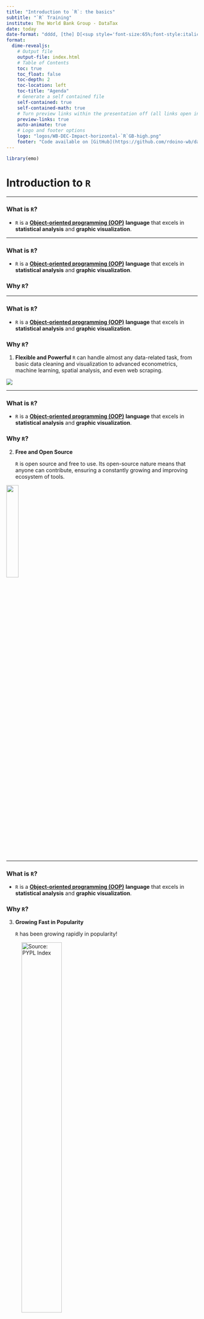 ```yaml
---
title: "Introduction to `R`: the basics"
subtitle: "`R` Training"
institute: The World Bank Group - DataTax
date: today
date-format: "dddd, [the] D[<sup style='font-size:65%;font-style:italic;'>th</sup>] [of] MMMM, YYYY"
format:
  dime-revealjs:
    # Output file
    output-file: index.html
    # Table of Contents
    toc: true
    toc_float: false
    toc-depth: 2
    toc-location: left
    toc-title: "Agenda"
    # Generate a self contained file
    self-contained: true
    self-contained-math: true
    # Turn preview links within the presentation off (all links open in a new tab)
    preview-links: true
    auto-animate: true
    # Logo and footer options
    logo: "logos/WB-DEC-Impact-horizontal-`R`GB-high.png"
    footer: "Code available on [GitHub](https://github.com/rdoino-wb/data_analysis_DataTable)."
---
```


```r

library(emo)

```

# Introduction to `R`

------------------------------------------------------------------------

### What is `R`? {.unlisted}

-   `R` is a [**Object-oriented programming (OOP)**](https://en.wikipedia.org/wiki/Object-oriented_programming) **language** that excels in **statistical analysis** and **graphic visualization**.

------------------------------------------------------------------------

### What is `R`?

-   `R` is a [**Object-oriented programming (OOP)**](https://en.wikipedia.org/wiki/Object-oriented_programming) **language** that excels in **statistical analysis** and **graphic visualization**.

### Why `R`?

------------------------------------------------------------------------

### What is `R`? {.unlisted}

-   `R` is a [**Object-oriented programming (OOP)**](https://en.wikipedia.org/wiki/Object-oriented_programming) **language** that excels in **statistical analysis** and **graphic visualization**.

### Why `R`? {.unlisted}

1.  **Flexible and Powerful** `R` can handle almost any data-related task, from basic data cleaning and visualization to advanced econometrics, machine learning, spatial analysis, and even web scraping.

::: center
![](images/base.png){height="auto" width="auto"}
:::

------------------------------------------------------------------------

### What is `R`? {.unlisted}

-   `R` is a [**Object-oriented programming (OOP)**](https://en.wikipedia.org/wiki/Object-oriented_programming) **language** that excels in **statistical analysis** and **graphic visualization**.

### Why `R`? {.unlisted}

2.  **Free and Open Source**

    `R` is open source and free to use. Its open-source nature means that anyone can contribute, ensuring a constantly growing and improving ecosystem of tools.

::: center
![](images/open_source.png){width="25%" fig-align="center"}
:::

------------------------------------------------------------------------

### What is `R`? {.unlisted}

-   `R` is a [**Object-oriented programming (OOP)**](https://en.wikipedia.org/wiki/Object-oriented_programming) **language** that excels in **statistical analysis** and **graphic visualization**.

### Why `R`? {.unlisted}

3.  **Growing Fast in Popularity**

    `R` has been growing rapidly in popularity!

::: center
![Source: [PYPL Index](https://pypl.github.io/PYPL.html)](images/ranking_r.png){width="50%"}
:::

------------------------------------------------------------------------

### What is `R`? {.unlisted}

-   `R` is a [**Object-oriented programming (OOP)**](https://en.wikipedia.org/wiki/Object-oriented_programming) **language** that excels in **statistical analysis** and **graphic visualization**.

### Why `R`? {.unlisted}

4.  **User-friendly**

    It offers an Integrated Development Environment (IDE) to work with `R`

::: center
![](images/R_vs_RStudio_1.png){width="80%" fig-align="center"}
:::

# Introduction to `RStudio`

------------------------------------------------------------------------

## Time to start your `RStudio`!

![](images/rstudio.png){width="60%" fig-align="center"}

------------------------------------------------------------------------

## Let's start with a good practice!
-	When starting a new data analysis in R, it’s important to organize your work by having a folder structure for:

. . . 

- `r emo::ji("folder")` `r_training`
    - `r emo::ji("folder")` `scripts/` (your code)
    - `r emo::ji("folder")` `data/` (the datasets you’re using)
    - `r emo::ji("folder")` `outputs/` (results like plots, tables, etc.)
	  
```mermaid
%%| fig-align: center

graph TD;
    A[r_training] --> B[scripts];
    A --> C[data];
    A --> D[outputs];
```    

. . . 

:::{.callout-note}
It’s good practice to use lowercase and hyphens (-) instead of spaces when naming folders, files, and objects in R. This keeps everything consistent and easier to manage.
:::

------------------------------------------------------------------------

## RStudio makes our lifes easier



------------------------------------------------------------------------

## Exercise 1: 

1. Create a folder called `r_training` on your desktop.

2. Open RStudio. 

3. Create a Project:
  - Click File > New Project.
  - You can call the project as you want.
  - Place it in the right directory! You can browse the `r_training` folder which is placed in your desktop. 
  
4. Create a Script:
  - On the top left, you'll find a blank page to open a new script. 
  - Save the script using the `r emo::ji("save")` icon in the same bar. 

5. Run the following command on your console 

``` r
library(usethis)
use_course(
  url = "https://github.com/rdoino-wb/datax_r/archive"
)
```
  